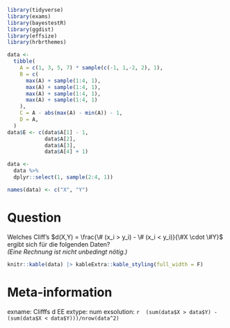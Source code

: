 
```{r, echo = FALSE, results = "hide", message=FALSE, warning=FALSE}
library(tidyverse)
library(exams)
library(bayestestR)
library(ggdist)
library(effsize)
library(hrbrthemes)

data <-
  tibble(
    A = c(1, 3, 5, 7) * sample(c(-1, 1,-2, 2), 1),
    B = c(
      max(A) + sample(1:4, 1),
      max(A) + sample(1:4, 1),
      max(A) + sample(1:4, 1),
      max(A) + sample(1:4, 1)
    ),
    C = A - abs(max(A) - min(A)) - 1,
    D = A,
  )
data$E <- c(data$A[1] - 1,
            data$A[2],
            data$A[3],
            data$A[4] + 1)

data <-
  data %>%
  dplyr::select(1, sample(2:4, 1))

names(data) <- c("X", "Y")

```



Question
========
Welches Cliff's $d(X,Y) = \frac{\# (x_i > y_i) - \# (x_i < y_i)}{\#X \cdot \#Y}$ ergibt sich für die folgenden Daten?  
*(Eine Rechnung ist nicht unbedingt nötig.)*

```{r, echo = FALSE}
knitr::kable(data) |> kableExtra::kable_styling(full_width = F)
```



Meta-information
================
exname: Clifffs d EE
extype: num
exsolution: `r  (sum(data$X > data$Y) - (sum(data$X < data$Y)))/nrow(data^2)`  